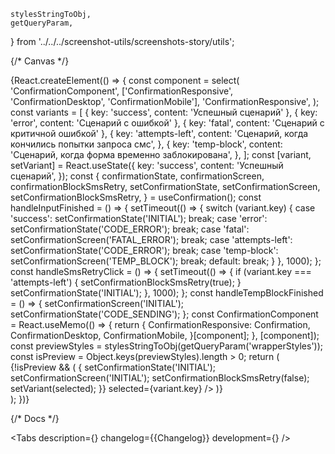 
    stylesStringToObj,
    getQueryParam,
} from '../../../screenshot-utils/screenshots-story/utils';

<Meta title='Components/Confirmation' id='Confirmation' />

{/* Canvas */}

<Story name='Confirmation'>
    {React.createElement(() => {
        const component = select(
            'ConfirmationComponent',
            ['ConfirmationResponsive', 'ConfirmationDesktop', 'ConfirmationMobile'],
            'ConfirmationResponsive',
        );
        const variants = [
            { key: 'success', content: 'Успешный сценарий' },
            { key: 'error', content: 'Сценарий с ошибкой' },
            { key: 'fatal', content: 'Сценарий с критичной ошибкой' },
            {
                key: 'attempts-left',
                content: 'Сценарий, когда кончились попытки запроса смс',
            },
            {
                key: 'temp-block',
                content: 'Сценарий, когда форма временно заблокирована',
            },
        ];
        const [variant, setVariant] = React.useState({
            key: 'success',
            content: 'Успешный сценарий',
        });
        const {
            confirmationState,
            confirmationScreen,
            confirmationBlockSmsRetry,
            setConfirmationState,
            setConfirmationScreen,
            setConfirmationBlockSmsRetry,
        } = useConfirmation();
        const handleInputFinished = () => {
            setTimeout(() => {
                switch (variant.key) {
                    case 'success':
                        setConfirmationState('INITIAL');
                        break;
                    case 'error':
                        setConfirmationState('CODE_ERROR');
                        break;
                    case 'fatal':
                        setConfirmationScreen('FATAL_ERROR');
                        break;
                    case 'attempts-left':
                        setConfirmationState('CODE_ERROR');
                        break;
                    case 'temp-block':
                        setConfirmationScreen('TEMP_BLOCK');
                        break;
                    default:
                        break;
                }
            }, 1000);
        };
        const handleSmsRetryClick = () => {
            setTimeout(() => {
                if (variant.key === 'attempts-left') {
                    setConfirmationBlockSmsRetry(true);
                }
                setConfirmationState('INITIAL');
            }, 1000);
        };
        const handleTempBlockFinished = () => {
            setConfirmationScreen('INITIAL');
            setConfirmationState('CODE_SENDING');
        };
        const ConfirmationComponent = React.useMemo(() => {
            return {
                ConfirmationResponsive: Confirmation,
                ConfirmationDesktop,
                ConfirmationMobile,
            }[component];
        }, [component]);
        const previewStyles = stylesStringToObj(getQueryParam('wrapperStyles'));
        const isPreview = Object.keys(previewStyles).length > 0;
        return (
            <div style={previewStyles}>
                {!isPreview && (
                    <SelectDesktop
                        options={variants}
                        onChange={({ selected }) => {
                            setConfirmationState('INITIAL');
                            setConfirmationScreen('INITIAL');
                            setConfirmationBlockSmsRetry(false);
                            setVariant(selected);
                        }}
                        selected={variant.key}
                    />
                )}
                <div
                    key={variant.key}
                    style={{
                        boxSizing: 'border-box',
                        borderRadius: 12,
                        width: 500,
                        height: 380,
                        paddingTop: 48,
                        ...(isPreview ? { background: 'var(--color-light-bg-primary)' } : null),
                    }}
                >
                    <ConfirmationComponent
                        hideCountdownSection={boolean('hideCountdownSection', false)}
                        screen={confirmationScreen}
                        state={confirmationState}
                        alignContent={select('alignContent', ['left', 'center'], 'center')}
                        blockSmsRetry={confirmationBlockSmsRetry}
                        countdownDuration={10000}
                        requiredCharAmount={number('requiredCharAmount', 5)}
                        onChangeState={setConfirmationState}
                        onChangeScreen={setConfirmationScreen}
                        onInputFinished={handleInputFinished}
                        onSmsRetryClick={handleSmsRetryClick}
                        onTempBlockFinished={handleTempBlockFinished}
                        phone={'+7 ··· ··· 07-24'}
                    />
                </div>
            </div>
        );
    })}
</Story>

{/* Docs */}

<ComponentHeader
    name='Confirmation'
    version={packageJson.version}
    package='@alfalab/core-components/confirmation'
    design='https://www.figma.com/file/cdNnkh2QdxuvYLrBm4cubM/Web-%3A%3A-Core-Default-Components?node-id=8514%3A52278'
    children='Используется для ввода кода подтверждения.'
/>

<Tabs
    description={<Description />}
    changelog={<Markdown>{Changelog}</Markdown>}
    development={<Development />}
/>
